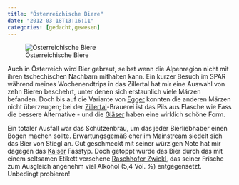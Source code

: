 ```yaml
---
title: "Österreichische Biere"
date: "2012-03-18T13:16:11"
categories: [gedacht,gewesen]
---
```


![Österreichische Biere](austria_biere.jpg)

Auch in Österreich wird Bier gebraut, selbst wenn die Alpenregion nicht mit ihren tschechischen Nachbarn mithalten kann. Ein kurzer Besuch im SPAR während meines Wochenendtrips in das Zillertal hat mir eine Auswahl von zehn Bieren beschehrt, unter denen sich erstaunlich viele Märzen befanden. Doch bis auf die Variante von [Egger](http://www.egger-bier.at/) konnten die anderen Märzen nicht überzeugen; bei der [Zillertal](http://www.zillertal-bier.at/)-Brauerei ist das Pils aus Flasche wie Fass die bessere Alternative - und die [Gläser](http://www.markenglas.de/products/de/GLAeSER/ZILLERTAL-BIER/ZILLERTAL-BRAUEREI-BIER-TULPE-GLAeSER.html) haben eine wirklich schöne Form.

Ein totaler Ausfall war das Schützenbräu, um das jeder Bierliebhaber einen Bogen machen sollte. Erwartungsgemäß eher im Mainstream siedelt sich das Bier von Stiegl an. Gut geschmeckt mit seiner würzigen Note hat mir dagegen das [Kaiser](http://www.kaiserbier.at) Fasstyp. Doch getoppt wurde das Bier durch das mit einem seltsamen Etikett versehene [Raschhofer Zwickl](http://www.raschhoferbier.at/produkte-biere.html#zwickl), das seiner Frische zum Ausgleich angenehm viel Alkohol (5,4 Vol. %) entgegensetzt. Unbedingt probieren!

